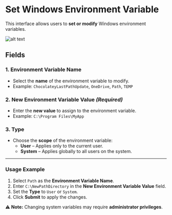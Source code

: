 # **Set Windows Environment Variable**

This interface allows users to **set or modify** Windows environment variables.

![alt text](../../../assets/system/set-windows-environment-variable.png)

## **Fields**

### **1. Environment Variable Name**

- Select the **name** of the environment variable to modify.
- Example: `ChocolateyLastPathUpdate`, `OneDrive`, `Path`, `TEMP`

### **2. New Environment Variable Value** *(Required)*

- Enter the **new value** to assign to the environment variable.
- Example: `C:\Program Files\MyApp`

### **3. Type**

- Choose the **scope** of the environment variable:
  - **User** – Applies only to the current user.
  - **System** – Applies globally to all users on the system.

---

### **Usage Example**

1. Select `Path` as the **Environment Variable Name**.
2. Enter `C:\NewPathDirectory` in the **New Environment Variable Value** field.
3. Set the **Type** to `User` or `System`.
4. Click **Submit** to apply the changes.

⚠ **Note:** Changing system variables may require **administrator privileges**.